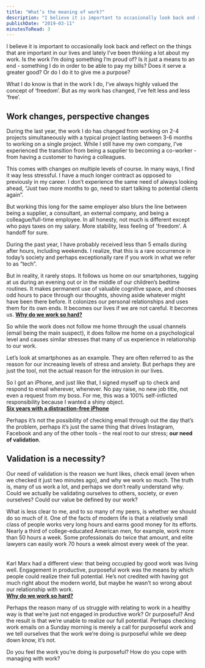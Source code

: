 ```yaml
---
title: "What’s the meaning of work?"
description: "I believe it is important to occasionally look back and reflect on the things that are important in our lives and lately I’ve been thinking a lot about my work. Is the work I’m doing something I’m proud of? Is it just a means to an end - something I do in order to be able to pay my bills? Does it serve a greater good? Or do I do it to give me a purpose?\n\n\nWhat I do know is that in the work I do, I’ve always highly valued the concept of ‘freedom’. But as my work has changed, I’ve felt less and le"
publishDate: "2019-03-11"
minutesToRead: 3
---
```


<p>I believe it is important to occasionally look back and reflect on the things that are important in our lives and lately I’ve been thinking a lot about my work. Is the work I’m doing something I’m proud of? Is it just a means to an end - something I do in order to be able to pay my bills? Does it serve a greater good? Or do I do it to give me a purpose?</p>
<p>What I do know is that in the work I do, I’ve always highly valued the concept of ‘freedom’. But as my work has changed, I’ve felt less and less ‘free’.</p>
<h2 id="work-changes-perspective-changes">Work changes, perspective changes</h2>
<p>During the last year, the work I do has changed from working on 2-4 projects simultaneously with a typical project lasting between 3-6 months to working on a single project. While I still have my own company, I’ve experienced the transition from being a supplier to becoming a co-worker - from having a customer to having a colleagues.</p>
<p>This comes with changes on multiple levels of course. In many ways, I find it way less stressful. I have a much longer contract as opposed to previously in my career. I don’t experience the same need of always looking ahead, “Just two more months to go, need to start talking to potential clients again”.</p>
<p>But working this long for the same employer also blurs the line between being a supplier, a consultant, an external company, and being a colleague/full-time employee. In all honesty, not much is different except who pays taxes on my salary. More stability, less feeling of 'freedom'. A handoff for sure.</p>
<p>During the past year, I have probably received less than 5 emails during after hours, including weekends. I realize, that this is a rare occurrence in today’s society and perhaps exceptionally rare if you work in what we refer to as “tech”.</p>

<div class="blockquote">
<div><p>But in reality, it rarely stops. It follows us home on our smartphones, tugging at us during an evening out or in the middle of our children’s bedtime routines. It makes permanent use of valuable cognitive space, and chooses odd hours to pace through our thoughts, shoving aside whatever might have been there before. It colonizes our personal relationships and uses them for its own ends. It becomes our lives if we are not careful. It becomes us. <strong><a href="https://www.1843magazine.com/features/why-do-we-work-so-hard?ref=antonsten.com">Why do we work so hard?</a></strong></p></div>
</div>

<p>So while the work does not follow me home through the usual channels (email being the main suspect), it does follow me home on a psychological level and causes similar stresses that many of us experience in relationship to our work.</p>
<p>Let’s look at smartphones as an example. They are often referred to as the reason for our increasing levels of stress and anxiety. But perhaps they are just the tool, not the actual reason for the intrusion in our lives.</p>

<div class="blockquote">
<div><p>So I got an iPhone, and just like that, I signed myself up to check and respond to email wherever, whenever. No pay raise, no new job title, not even a request from my boss. For me, this was a 100% self-inflicted responsibility because I wanted a shiny object.<br />
<strong><a href="https://medium.com/s/story/six-years-with-a-distraction-free-iphone-8cf5eb4f97e3?ref=antonsten.com">Six years with a distraction-free iPhone</a></strong></p></div>
</div>

<p>Perhaps it’s not the possibility of checking email through out the day that’s the problem, perhaps it’s just the same thing that drives Instagram, Facebook and any of the other tools - the real root to our stress; <strong>our need of validation</strong>.</p>
<h2 id="validation-is-a-necessity">Validation is a necessity?</h2>
<p>Our need of validation is the reason we hunt likes, check email (even when we checked it just two minutes ago), and why we work so much. The truth is, many of us work a lot, and perhaps we don’t really understand why. Could we actually be validating ourselves to others, society, or even ourselves? Could our value be defined by our work?</p>

<div class="blockquote">
<div><p>What is less clear to me, and to so many of my peers, is whether we should do so much of it. One of the facts of modern life is that a relatively small class of people works very long hours and earns good money for its efforts. Nearly a third of college-educated American men, for example, work more than 50 hours a week. Some professionals do twice that amount, and elite lawyers can easily work 70 hours a week almost every week of the year.<br /><br /><br />
Karl Marx had a different view: that being occupied by good work was living well. Engagement in productive, purposeful work was the means by which people could realize their full potential. He’s not credited with having got much right about the modern world, but maybe he wasn’t so wrong about our relationship with work.<br />
<strong><a href="https://www.1843magazine.com/features/why-do-we-work-so-hard?ref=antonsten.com">Why do we work so hard?</a></strong></p></div>
</div>

<p>Perhaps the reason many of us struggle with relating to work in a healthy way is that we’re just not engaged in productive work? Or purposeful? And the result is that we’re unable to realize our full potential. Perhaps checking work emails on a Sunday morning is merely a call for purposeful work and we tell ourselves that the work we’re doing is purposeful while we deep down know, it’s not.</p>
<p>Do you feel the work you’re doing is purposeful? How do you cope with managing with work?</p>
